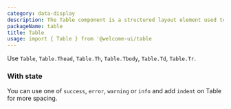 ```yaml
---
category: data-display
description: The Table component is a structured layout element used to display data in rows and columns. It provides a clear and organized way to present large amounts of information, supporting features like sorting, filtering, and pagination. This component is essential for applications that require the display of tabular data, enhancing readability and usability.
packageName: table
title: Table
usage: import { Table } from '@welcome-ui/table
---
```


Use `Table`, `Table.Thead`, `Table.Th`, `Table.Tbody`, `Table.Td`, `Table.Tr`.

### With state

You can use one of `success`, `error`, `warning` or `info` and add `indent` on Table for more spacing.

<div data-playground="states.tsx" data-component="Table"></div>
